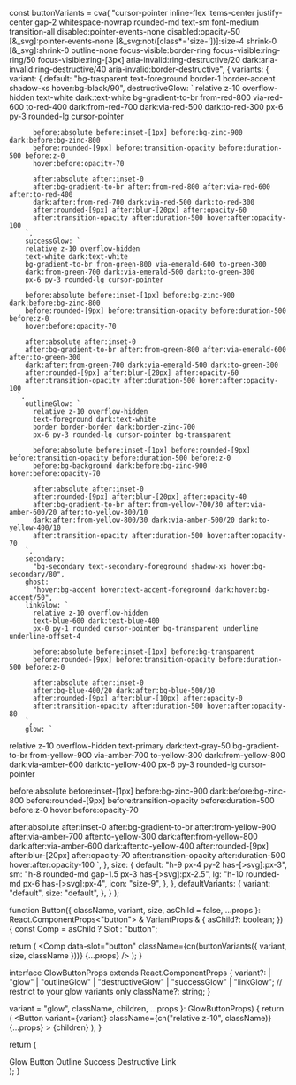 

const buttonVariants = cva(
  "cursor-pointer inline-flex items-center justify-center gap-2 whitespace-nowrap rounded-md text-sm font-medium transition-all disabled:pointer-events-none disabled:opacity-50 [&_svg]:pointer-events-none [&_svg:not([class*='size-'])]:size-4 shrink-0 [&_svg]:shrink-0 outline-none focus-visible:border-ring focus-visible:ring-ring/50 focus-visible:ring-[3px] aria-invalid:ring-destructive/20 dark:aria-invalid:ring-destructive/40 aria-invalid:border-destructive",
  {
    variants: {
      variant: {
        default:
          "bg-trasparent text-foreground border-1 border-accent shadow-xs hover:bg-black/90",
        destructiveGlow: `
          relative z-10 overflow-hidden
          text-white dark:text-white
          bg-gradient-to-br from-red-800 via-red-600 to-red-400
          dark:from-red-700 dark:via-red-500 dark:to-red-300
          px-6 py-3 rounded-lg cursor-pointer
        
          before:absolute before:inset-[1px] before:bg-zinc-900 dark:before:bg-zinc-800
          before:rounded-[9px] before:transition-opacity before:duration-500 before:z-0
          hover:before:opacity-70
        
          after:absolute after:inset-0
          after:bg-gradient-to-br after:from-red-800 after:via-red-600 after:to-red-400
          dark:after:from-red-700 dark:via-red-500 dark:to-red-300
          after:rounded-[9px] after:blur-[20px] after:opacity-60
          after:transition-opacity after:duration-500 hover:after:opacity-100
        `,
        successGlow: `
        relative z-10 overflow-hidden
        text-white dark:text-white
        bg-gradient-to-br from-green-800 via-emerald-600 to-green-300
        dark:from-green-700 dark:via-emerald-500 dark:to-green-300
        px-6 py-3 rounded-lg cursor-pointer
      
        before:absolute before:inset-[1px] before:bg-zinc-900 dark:before:bg-zinc-800
        before:rounded-[9px] before:transition-opacity before:duration-500 before:z-0
        hover:before:opacity-70
      
        after:absolute after:inset-0
        after:bg-gradient-to-br after:from-green-800 after:via-emerald-600 after:to-green-300
        dark:after:from-green-700 dark:via-emerald-500 dark:to-green-300
        after:rounded-[9px] after:blur-[20px] after:opacity-60
        after:transition-opacity after:duration-500 hover:after:opacity-100
      `,
        outlineGlow: `
          relative z-10 overflow-hidden
          text-foreground dark:text-white
          border border-border dark:border-zinc-700
          px-6 py-3 rounded-lg cursor-pointer bg-transparent
        
          before:absolute before:inset-[1px] before:rounded-[9px] before:transition-opacity before:duration-500 before:z-0
          before:bg-background dark:before:bg-zinc-900 hover:before:opacity-70
        
          after:absolute after:inset-0
          after:rounded-[9px] after:blur-[20px] after:opacity-40
          after:bg-gradient-to-br after:from-yellow-700/30 after:via-amber-600/20 after:to-yellow-300/10
          dark:after:from-yellow-800/30 dark:via-amber-500/20 dark:to-yellow-400/10
          after:transition-opacity after:duration-500 hover:after:opacity-70
        `,
        secondary:
          "bg-secondary text-secondary-foreground shadow-xs hover:bg-secondary/80",
        ghost:
          "hover:bg-accent hover:text-accent-foreground dark:hover:bg-accent/50",
        linkGlow: `
          relative z-10 overflow-hidden
          text-blue-600 dark:text-blue-400
          px-0 py-1 rounded cursor-pointer bg-transparent underline underline-offset-4
        
          before:absolute before:inset-[1px] before:bg-transparent
          before:rounded-[9px] before:transition-opacity before:duration-500 before:z-0
        
          after:absolute after:inset-0
          after:bg-blue-400/20 dark:after:bg-blue-500/30
          after:rounded-[9px] after:blur-[10px] after:opacity-0
          after:transition-opacity after:duration-500 hover:after:opacity-80
        `,
        glow: `
  relative z-10 overflow-hidden
  text-primary dark:text-gray-50
  bg-gradient-to-br from-yellow-900 via-amber-700 to-yellow-300
  dark:from-yellow-800 dark:via-amber-600 dark:to-yellow-400
  px-6 py-3 rounded-lg cursor-pointer

  before:absolute before:inset-[1px] before:bg-zinc-900 dark:before:bg-zinc-800
  before:rounded-[9px] before:transition-opacity before:duration-500 before:z-0
  hover:before:opacity-70

  after:absolute after:inset-0
  after:bg-gradient-to-br after:from-yellow-900 after:via-amber-700 after:to-yellow-300
  dark:after:from-yellow-800 dark:after:via-amber-600 dark:after:to-yellow-400
  after:rounded-[9px] after:blur-[20px] after:opacity-70
  after:transition-opacity after:duration-500 hover:after:opacity-100
`,
      },
      size: {
        default: "h-9 px-4 py-2 has-[>svg]:px-3",
        sm: "h-8 rounded-md gap-1.5 px-3 has-[>svg]:px-2.5",
        lg: "h-10 rounded-md px-6 has-[>svg]:px-4",
        icon: "size-9",
      },
    },
    defaultVariants: {
      variant: "default",
      size: "default",
    },
  }
);

function Button({
  className,
  variant,
  size,
  asChild = false,
  ...props
}: React.ComponentProps<"button"> &
  VariantProps<typeof buttonVariants> & {
    asChild?: boolean;
  }) {
  const Comp = asChild ? Slot : "button";

  return (
    <Comp
      data-slot="button"
      className={cn(buttonVariants({ variant, size, className }))}
      {...props}
    />
  );
}


interface GlowButtonProps extends React.ComponentProps<typeof Button> {
  variant?:
    | "glow"
    | "outlineGlow"
    | "destructiveGlow"
    | "successGlow"
    | "linkGlow"; // restrict to your glow variants only
  className?: string;
}

  variant = "glow",
  className,
  children,
  ...props
}: GlowButtonProps) {
  return (
    <Button
      variant={variant}
      className={cn("relative z-10", className)}
      {...props}
    >
      <span className="relative z-10 flex items-center gap-2 dark:text-white text-white">
        {children}
      </span>
    </Button>
  );
}

  return (
    <div className="flex flex-row gap-4 items-center justify-center p-8">
      <GlowButton variant="glow">Glow Button</GlowButton>
      <GlowButton variant="outlineGlow">Outline</GlowButton>
      <GlowButton variant="successGlow">Success</GlowButton>
      <GlowButton variant="destructiveGlow">Destructive</GlowButton>
      <GlowButton variant="linkGlow">Link</GlowButton>
    </div>
  );
}

